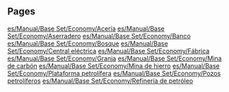 
== Pages ==
[[es/Manual/Base Set/Economy/Acería]]
[[es/Manual/Base Set/Economy/Aserradero]]
[[es/Manual/Base Set/Economy/Banco]]
[[es/Manual/Base Set/Economy/Bosque]]
[[es/Manual/Base Set/Economy/Central eléctrica]]
[[es/Manual/Base Set/Economy/Fábrica]]
[[es/Manual/Base Set/Economy/Granja]]
[[es/Manual/Base Set/Economy/Mina de carbón]]
[[es/Manual/Base Set/Economy/Mina de hierro]]
[[es/Manual/Base Set/Economy/Plataforma petrolífera]]
[[es/Manual/Base Set/Economy/Pozos petrolíferos]]
[[es/Manual/Base Set/Economy/Refinería de petróleo]]

